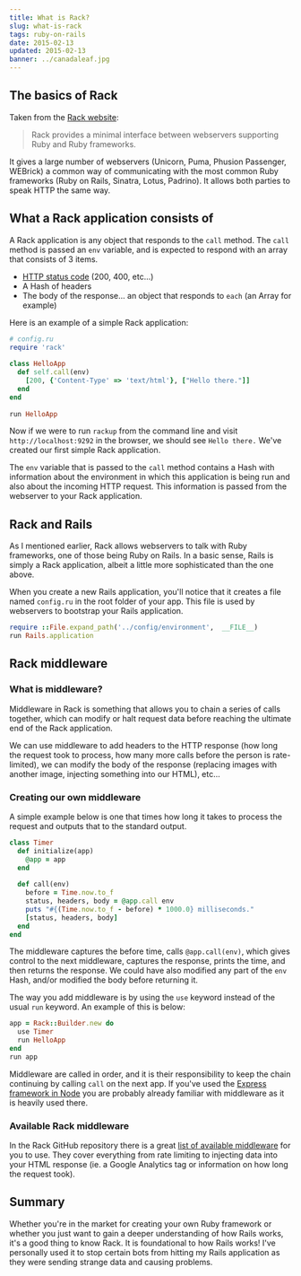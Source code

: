 ```yaml
---
title: What is Rack?
slug: what-is-rack
tags: ruby-on-rails
date: 2015-02-13
updated: 2015-02-13
banner: ../canadaleaf.jpg
---
```


## The basics of Rack 
 
Taken from the [Rack website](http://rack.github.io/):  
 
> Rack provides a minimal interface between webservers supporting Ruby and Ruby frameworks.  
 
It gives a large number of webservers (Unicorn, Puma, Phusion Passenger, WEBrick) a common way of communicating with the most common Ruby frameworks (Ruby on Rails, Sinatra, Lotus, Padrino). It allows both parties to speak HTTP the same way. 
 
## What a Rack application consists of 
 
A Rack application is any object that responds to the `call` method. The `call` method is passed an `env` variable, and is expected to respond with an array that consists of 3 items. 
- [HTTP status code](http://en.wikipedia.org/wiki/List_of_HTTP_status_codes) (200, 400, etc...) 
- A Hash of headers 
- The body of the response... an object that responds to `each` (an Array for example) 
 
Here is an example of a simple Rack application: 
 
```ruby 
# config.ru 
require 'rack' 
 
class HelloApp 
  def self.call(env) 
    [200, {'Content-Type' => 'text/html'}, ["Hello there."]] 
  end 
end 
 
run HelloApp 
``` 
 
Now if we were to run `rackup` from the command line and visit `http://localhost:9292` in the browser, we should see `Hello there.` We've created our first simple Rack application. 
 
The `env` variable that is passed to the `call` method contains a Hash with information about the environment in which this application is being run and also about the incoming HTTP request. This information is passed from the webserver to your Rack application. 
 
## Rack and Rails 
 
As I mentioned earlier, Rack allows webservers to talk with Ruby frameworks, one of those being Ruby on Rails. In a basic sense, Rails is simply a Rack application, albeit a little more sophisticated than the one above. 
 
When you create a new Rails application, you'll notice that it creates a file named `config.ru` in the root folder of your app. This file is used by webservers to bootstrap your Rails application. 
 
```ruby 
require ::File.expand_path('../config/environment',  __FILE__) 
run Rails.application 
``` 
 
## Rack middleware 
 
### What is middleware? 
 
Middleware in Rack is something that allows you to chain a series of calls together, which can modify or halt request data before reaching the ultimate end of the Rack application. 
 
We can use middleware to add headers to the HTTP response (how long the request took to process, how many more calls before the person is rate-limited), we can modify the body of the response (replacing images with another image, injecting something into our HTML), etc... 
 
### Creating our own middleware 
 
A simple example below is one that times how long it takes to process the request and outputs that to the standard output. 
 
```ruby 
class Timer 
  def initialize(app) 
    @app = app 
  end 
 
  def call(env) 
    before = Time.now.to_f 
    status, headers, body = @app.call env 
    puts "#{(Time.now.to_f - before) * 1000.0} milliseconds." 
    [status, headers, body] 
  end 
end 
``` 
 
The middleware captures the before time, calls `@app.call(env)`, which gives control to the next middleware, captures the response, prints the time, and then returns the response. We could have also modified any part of the `env` Hash, and/or modified the body before returning it. 
 
The way you add middleware is by using the `use` keyword instead of the usual `run` keyword. An example of this is below: 
 
```ruby 
app = Rack::Builder.new do 
  use Timer 
  run HelloApp 
end 
run app 
``` 
 
Middleware are called in order, and it is their responsibility to keep the chain continuing by calling `call` on the next app. If you've used the [Express framework in Node](http://expressjs.com/) you are probably already familiar with middleware as it is heavily used there. 
 
### Available Rack middleware 
 
In the Rack GitHub repository there is a great [list of available middleware](https://github.com/rack/rack/wiki/List-of-Middleware) for you to use. They cover everything from rate limiting to injecting data into your HTML response (ie. a Google Analytics tag or information on how long the request took). 
 
## Summary 
 
Whether you're in the market for creating your own Ruby framework or whether you just want to gain a deeper understanding of how Rails works, it's a good thing to know Rack. It is foundational to how Rails works! I've personally used it to stop certain bots from hitting my Rails application as they were sending strange data and causing problems.